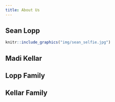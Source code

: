 ```yaml
---
title: About Us
---
```


## Sean Lopp
```r
knitr::include_graphics("img/sean_selfie.jpg")
```


## Madi Kellar


## Lopp Family


## Kellar Family